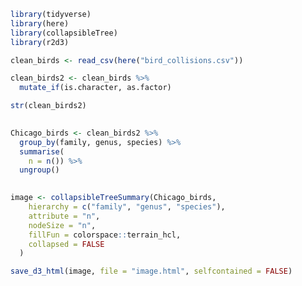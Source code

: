```{r}
library(tidyverse)
library(here)
library(collapsibleTree)
library(r2d3)
```



```{r}
clean_birds <- read_csv(here("bird_collisions.csv"))

clean_birds2 <- clean_birds %>%
  mutate_if(is.character, as.factor)

str(clean_birds2)
  
```

```{r}
Chicago_birds <- clean_birds2 %>%
  group_by(family, genus, species) %>% 
  summarise(
    n = n()) %>%
  ungroup() 

  
image <- collapsibleTreeSummary(Chicago_birds, 
    hierarchy = c("family", "genus", "species"),
    attribute = "n",
    nodeSize = "n",
    fillFun = colorspace::terrain_hcl,
    collapsed = FALSE
  )

save_d3_html(image, file = "image.html", selfcontained = FALSE)
```

